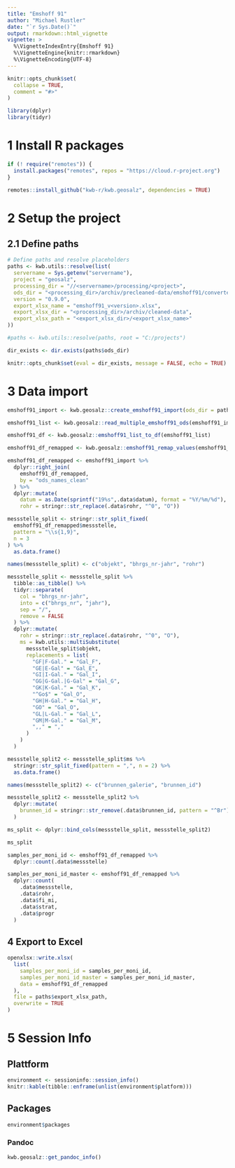 ```yaml
---
title: "Emshoff 91"
author: "Michael Rustler"
date: "`r Sys.Date()`"
output: rmarkdown::html_vignette
vignette: >
  %\VignetteIndexEntry{Emshoff 91}
  %\VignetteEngine{knitr::rmarkdown}
  %\VignetteEncoding{UTF-8}
---
```


```r
knitr::opts_chunk$set(
  collapse = TRUE,
  comment = "#>"
)

library(dplyr)
library(tidyr)
```

# 1 Install R packages

```r
if (! require("remotes")) {
  install.packages("remotes", repos = "https://cloud.r-project.org")
}

remotes::install_github("kwb-r/kwb.geosalz", dependencies = TRUE)
```

# 2 Setup the project 

## 2.1 Define paths

```r
# Define paths and resolve placeholders
paths <- kwb.utils::resolve(list(
  servername = Sys.getenv("servername"),
  project = "geosalz", 
  processing_dir = "//<servername>/processing/<project>",
  ods_dir = "<processing_dir>/archiv/precleaned-data/emshoff91/converted_ods", 
  version = "0.9.0",
  export_xlsx_name = "emshoff91_v<version>.xlsx",
  export_xlsx_dir = "<processing_dir>/archiv/cleaned-data",
  export_xlsx_path = "<export_xlsx_dir>/<export_xlsx_name>"
))

#paths <- kwb.utils::resolve(paths, root = "C:/projects")
```

```r
dir_exists <- dir.exists(paths$ods_dir)

knitr::opts_chunk$set(eval = dir_exists, message = FALSE, echo = TRUE)
```

# 3 Data import

```r
emshoff91_import <- kwb.geosalz::create_emshoff91_import(ods_dir = paths$ods_dir)

emshoff91_list <- kwb.geosalz::read_multiple_emshoff91_ods(emshoff91_import)

emshoff91_df <- kwb.geosalz::emshoff91_list_to_df(emshoff91_list)

emshoff91_df_remapped <- kwb.geosalz::emshoff91_remap_values(emshoff91_df)

emshoff91_df_remapped <- emshoff91_import %>%  
  dplyr::right_join(
    emshoff91_df_remapped,
    by = "ods_names_clean"
  ) %>% 
  dplyr::mutate(
    datum = as.Date(sprintf("19%s",.data$datum), format = "%Y/%m/%d"),
    rohr = stringr::str_replace(.data$rohr, "^0", "O"))

messstelle_split <- stringr::str_split_fixed(
  emshoff91_df_remapped$messstelle, 
  pattern = "\\s{1,9}",
  n = 3
) %>% 
  as.data.frame()

names(messstelle_split) <- c("objekt", "bhrgs_nr-jahr", "rohr")  

messstelle_split <- messstelle_split %>% 
  tibble::as_tibble() %>% 
  tidyr::separate(
    col = "bhrgs_nr-jahr", 
    into = c("bhrgs_nr", "jahr"),
    sep = "/",
    remove = FALSE
  ) %>% 
  dplyr::mutate(
    rohr = stringr::str_replace(.data$rohr, "^0", "O"), 
    ms = kwb.utils::multiSubstitute(
      messstelle_split$objekt,
      replacements = list(
        "GF|F-Gal." = "Gal_F",
        "GE|E-Gal" = "Gal_E",
        "GI|I-Gal." = "Gal_I",
        "GG|G-Gal.|G-Gal" = "Gal_G",
        "GK|K-Gal." = "Gal_K",
        "^Go$" = "Gal_O",
        "GH|H-Gal." = "Gal_H", 
        "GO" = "Gal_O",
        "GL|L-Gal." = "Gal_L", 
        "GM|M-Gal." = "Gal_M",
        ",," = ","
      )
    )
  ) 

messstelle_split2 <- messstelle_split$ms %>%
  stringr::str_split_fixed(pattern = ",", n = 2) %>%  
  as.data.frame()

names(messstelle_split2) <- c("brunnen_galerie", "brunnen_id")

messstelle_split2 <- messstelle_split2 %>% 
  dplyr::mutate(
    brunnen_id = stringr::str_remove(.data$brunnen_id, pattern = "^Br")
  )

ms_split <- dplyr::bind_cols(messstelle_split, messstelle_split2)

ms_split

samples_per_moni_id <- emshoff91_df_remapped %>%  
  dplyr::count(.data$messstelle) 

samples_per_moni_id_master <- emshoff91_df_remapped %>%  
  dplyr::count(
    .data$messstelle, 
    .data$rohr,
    .data$fi_mi, 
    .data$strat,
    .data$progr
  ) 
```

## 4 Export to Excel

```r
openxlsx::write.xlsx(
  list(
    samples_per_moni_id = samples_per_moni_id, 
    samples_per_moni_id_master = samples_per_moni_id_master,
    data = emshoff91_df_remapped
  ),
  file = paths$export_xlsx_path,
  overwrite = TRUE
)
```

# 5 Session Info 

## Plattform

```r
environment <- sessioninfo::session_info()  
knitr::kable(tibble::enframe(unlist(environment$platform)))
```

## Packages

```r
environment$packages
```

### Pandoc

```r
kwb.geosalz::get_pandoc_info()
```
